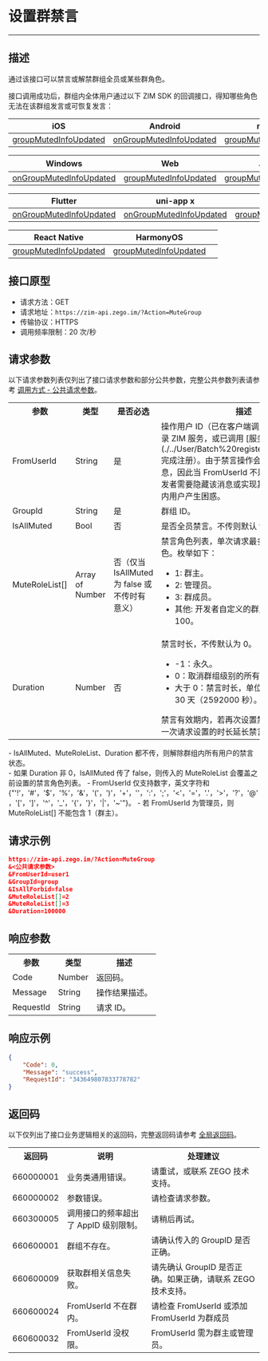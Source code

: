 
# 设置群禁言

- - -

## 描述

通过该接口可以禁言或解禁群组全员或某些群角色。

接口调用成功后，群组内全体用户通过以下 ZIM SDK 的回调接口，得知哪些角色无法在该群组发言或可恢复发言：

| iOS | Android | macOS |
|-----|---------|-------|
| [groupMutedInfoUpdated](https://doc-zh.zego.im/article/api?doc=zim_API~objective-c_ios~protocol~ZIMEventHandler#zim-group-muted-info-updated-operated-info-group-id) | [onGroupMutedInfoUpdated](https://doc-zh.zego.im/article/api?doc=zim_API~java_android~class~ZIMEventHandler#on-group-muted-info-updated) | [groupMutedInfoUpdated](https://doc-zh.zego.im/article/api?doc=zim_API~objective-c_macos~protocol~ZIMEventHandler#zim-group-muted-info-updated-operated-info-group-id) |

| Windows | Web | 小程序 |
|---------|-----|-------|
| [onGroupMutedInfoUpdated](https://doc-zh.zego.im/article/api?doc=zim_API~cpp_windows~class~ZIMEventHandler#on-group-muted-info-updated) | [groupMutedInfoUpdated](https://doc-zh.zego.im/article/api?doc=zim_API~javascript_web~interface~ZIMEventHandler#group-muted-info-updated) | [groupMutedInfoUpdated](https://doc-zh.zego.im/article/api?doc=zim_API~javascript_wxxcx~interface~ZIMEventHandler#group-muted-info-updated) |

| Flutter | uni-app x | uni-app |
|---------|-----------|---------|
| [onGroupMutedInfoUpdated](https://pub.dev/documentation/zego_zim/latest/zego_zim/ZIMEventHandler/onGroupMutedInfoUpdated.html) | [onGroupMutedInfoUpdated](https://doc-zh.zego.im/article/api?doc=zim_API~javascript_uni-app~interface~ZIMEventHandler#group-muted-info-updated) | [groupMutedInfoUpdated](https://doc-zh.zego.im/article/api?doc=zim_API~javascript_uni-app~interface~ZIMEventHandler#group-muted-info-updated) |

| React Native | HarmonyOS |  |
|--------------|-----------|--|
| [groupMutedInfoUpdated](https://doc-zh.zego.im/article/api?doc=zim_API~javascript_react-native~interface~ZIMEventHandler#group-muted-info-updated) | [groupMutedInfoUpdated](https://doc-zh.zego.im/article/api?doc=zim_API~javascript_harmony~interface~ZIMEventHandler#group-muted-info-updated) | |

## 接口原型

- 请求方法：GET
- 请求地址：`https://zim-api.zego.im/?Action=MuteGroup`
- 传输协议：HTTPS
- 调用频率限制：20 次/秒

## 请求参数

以下请求参数列表仅列出了接口请求参数和部分公共参数，完整公共参数列表请参考 [调用方式 - 公共请求参数](../Accessing%20Server%20APIs.mdx#2-公共参数)。

<table>
<tbody><tr data-row-level="1">
<th>参数</th>
<th>类型</th>
<th>是否必选</th>
<th>描述</th>
</tr>
<tr data-row-level="2">
<td>FromUserId</td>
<td>String</td>
<td>是</td>
<td>操作用户 ID（已在客户端调用 `login` 方法登录 ZIM 服务，或已调用 [服务端 API](./../User/Batch%20register%20users.mdx) 完成注册）。<Note title="说明">由于禁言操作会触发群 tips 消息，因此当 FromUserId 不是群组成员时，开发者需要隐藏该消息或实现其他处理，避免群内用户产生困惑。</Note></td>
</tr>
<tr data-row-level="3">
<td>GroupId</td>
<td>String</td>
<td>是</td>
<td>群组 ID。</td>
</tr>
<tr data-row-level="4">
<td>IsAllMuted</td>
<td>Bool</td>
<td>否</td>
<td>是否全员禁言。不传则默认 false。</td>
</tr>
<tr data-row-level="5">
<td>MuteRoleList[]</td>
<td>Array of Number</td>
<td>否（仅当 IsAllMuted 为 false 或不传时有意义）</td>
<td>
禁言角色列表，单次请求最多禁言 20 个群角色。枚举如下：
<ul>
<li>1: 群主。</li>
<li>2: 管理员。</li>
<li>3: 群成员。</li>
<li>其他: 开发者自定义的群角色，建议大于 100。</li>
</ul></td>
</tr>
<tr data-row-level="6">
<td>Duration</td>
<td>Number</td>
<td>否</td>
<td>禁言时长，不传默认为 0。
<ul><li>-1：永久。</li><li>0：取消群组级别的所有禁言。</li><li>大于 0：禁言时长，单位为秒。最大支持 30 天（2592000 秒）。</li></ul>禁言有效期内，若再次设置禁言时长，以最近一次请求设置的时长延长禁言状态。</td>
</tr>
</tbody></table>

<Note title="说明">
- IsAllMuted、MuteRoleList、Duration 都不传，则解除群组内所有用户的禁言状态。<br/>
- 如果 Duration 非 0，IsAllMuted 传了 false，则传入的 MuteRoleList 会覆盖之前设置的禁言角色列表。
- FromUserId 仅支持数字，英文字符和 {"'!'，'#'，'$'，'%'，'&'，'('，')'，'+'，''，':'，';'，'<'，'='，'.'，'>'，'?'，'@'，'['，']'，'^'，'_'，'{'，'}'，'|'，'~'"}。
- 若 FromUserId 为管理员，则 MuteRoleList[] 不能包含 1（群主）。
</Note>

## 请求示例

```json
https://zim-api.zego.im/?Action=MuteGroup
&<公共请求参数>
&FromUserId=user1
&GroupId=group
&IsAllForbid=false
&MuteRoleList[]=2
&MuteRoleList[]=3
&Duration=100000
```

## 响应参数

<table>
<tbody><tr data-row-level="1">
<th>参数</th>
<th>类型</th>
<th>描述</th>
</tr>
<tr data-row-level="2">
<td>Code</td>
<td>Number</td>
<td>返回码。</td>
</tr>
<tr data-row-level="3">
<td>Message</td>
<td>String</td>
<td>操作结果描述。</td>
</tr>
<tr data-row-level="4">
<td>RequestId</td>
<td>String</td>
<td>请求 ID。</td>
</tr>
</tbody></table>


## 响应示例

```json
{
    "Code": 0,
    "Message": "success",
    "RequestId": "343649807833778782"
}
```

## 返回码

以下仅列出了接口业务逻辑相关的返回码，完整返回码请参考 [全局返回码](../Return%20codes.mdx)。

<table>

<tbody><tr>
<th>返回码</th>
<th>说明</th>
<th>处理建议</th>
</tr>
<tr>
<td>660000001</td>
<td>业务类通用错误。</td>
<td>请重试，或联系 ZEGO 技术支持。</td>
</tr>
<tr>
<td>660000002</td>
<td>参数错误。</td>
<td>请检查请求参数。</td>
</tr>
<tr>
<td>660300005</td>
<td>调用接口的频率超出了 AppID 级别限制。</td>
<td>请稍后再试。</td>
</tr>
<tr>
<td>660600001</td>
<td>群组不存在。</td>
<td>请确认传入的 GroupID 是否正确。</td>
</tr>
<tr>
<td>660600009</td>
<td>获取群相关信息失败。</td>
<td>请先确认 GroupID 是否正确。如果正确，请联系 ZEGO 技术支持。</td>
</tr>
<tr>
<td>660600024</td>
<td>FromUserId 不在群内。</td>
<td>请检查 FromUserId 或添加 FromUserId 为群成员</td>
</tr>
<tr>
<td>660600032</td>
<td>FromUserId 没权限。</td>
<td>FromUserId 需为群主或管理员。</td>
</tr>
</tbody></table>
